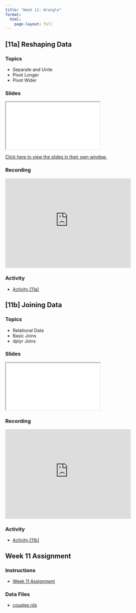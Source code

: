 ```yaml
---
title: "Week 11: Wrangle"
format:
  html:
    page-layout: full
---
```


## [11a] Reshaping Data

### Topics

- Separate and Unite
- Pivot Longer
- Pivot Wider

### Slides

<iframe class="slide-deck" src="./Presentations/11a_Slides.html" title="[11a] Presentation">
</iframe>

[Click here to view the slides in their own window.](./Presentations/11a_Slides.html)

### Recording

<iframe id="kmsembed-1_jbrx8twl" width="400" height="285" src="https://mediahub.ku.edu/embed/secure/iframe/entryId/1_jbrx8twl/uiConfId/45147491/st/0" class="kmsembed" allowfullscreen webkitallowfullscreen mozAllowFullScreen allow="autoplay *; fullscreen *; encrypted-media *" referrerPolicy="no-referrer-when-downgrade" sandbox="allow-downloads allow-forms allow-same-origin allow-scripts allow-top-navigation allow-pointer-lock allow-popups allow-modals allow-orientation-lock allow-popups-to-escape-sandbox allow-presentation allow-top-navigation-by-user-activation" frameborder="0" title="399/800 Lecture [11a]"></iframe>

### Activity

- [Activity \[11a\]](./Activities/11a_Activity.html)


## [11b] Joining Data

### Topics

- Relational Data
- Basic Joins
- dplyr Joins

### Slides

<iframe class="slide-deck" src="./Presentations/11b_Slides.html" title="[11b] Presentation">
</iframe>

### Recording

<iframe id="kmsembed-1_qqfmng96" width="400" height="285" src="https://mediahub.ku.edu/embed/secure/iframe/entryId/1_qqfmng96/uiConfId/45147491/st/0" class="kmsembed" allowfullscreen webkitallowfullscreen mozAllowFullScreen allow="autoplay *; fullscreen *; encrypted-media *" referrerPolicy="no-referrer-when-downgrade" sandbox="allow-downloads allow-forms allow-same-origin allow-scripts allow-top-navigation allow-pointer-lock allow-popups allow-modals allow-orientation-lock allow-popups-to-escape-sandbox allow-presentation allow-top-navigation-by-user-activation" frameborder="0" title="399/800 Lecture [11b]"></iframe>

### Activity

- [Activity \[11b\]](./Activities/11b_Activity.html)


## Week 11 Assignment

### Instructions

- [Week 11 Assignment](./Assignments/11_Assignment.html)

### Data Files

- <a href="../data/couples.rds" download="couples.rds">couples.rds</a>
